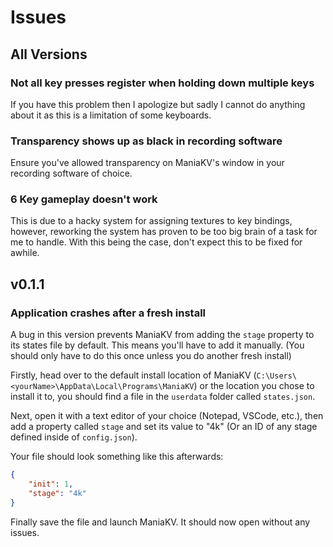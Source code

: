 # Issues

## All Versions

### Not all key presses register when holding down multiple keys
If you have this problem then I apologize but sadly I cannot do anything about it as this is a limitation of some keyboards.

### Transparency shows up as black in recording software
Ensure you've allowed transparency on ManiaKV's window in your recording software of choice.

### 6 Key gameplay doesn't work
This is due to a hacky system for assigning textures to key bindings, however, reworking the system has proven to be too big brain of a task for me to handle. With this being the case, don't expect this to be fixed for awhile.

## v0.1.1

### Application crashes after a fresh install
A bug in this version prevents ManiaKV from adding the `stage` property to its states file by default. This means you'll have to add it manually. (You should only have to do this once unless you do another fresh install)

Firstly, head over to the default install location of ManiaKV (`C:\Users\<yourName>\AppData\Local\Programs\ManiaKV`) or the location you chose to install it to, you should find a file in the `userdata` folder called `states.json`.

Next, open it with a text editor of your choice (Notepad, VSCode, etc.), then add a property called `stage` and set its value to "4k" (Or an ID of any stage defined inside of `config.json`).

Your file should look something like this afterwards:
```json
{
    "init": 1,
    "stage": "4k"
}
```

Finally save the file and launch ManiaKV. It should now open without any issues.